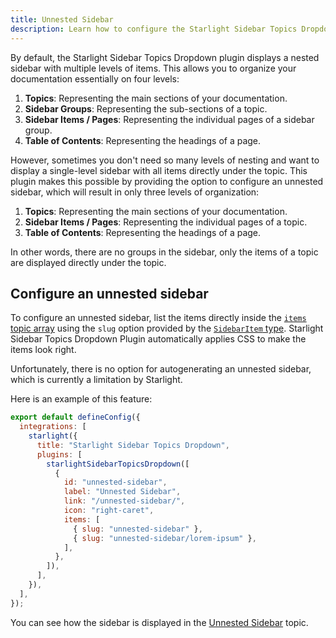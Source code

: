 ```yaml
---
title: Unnested Sidebar
description: Learn how to configure the Starlight Sidebar Topics Dropdown plugin to display a single-level sidebar without nesting items.
---
```


By default, the Starlight Sidebar Topics Dropdown plugin displays a nested sidebar with multiple levels of items. This allows you to organize your documentation essentially on four levels:

1. **Topics**: Representing the main sections of your documentation.
2. **Sidebar Groups**: Representing the sub-sections of a topic.
3. **Sidebar Items / Pages**: Representing the individual pages of a sidebar group.
4. **Table of Contents**: Representing the headings of a page.

However, sometimes you don't need so many levels of nesting and want to display a single-level sidebar with all items directly under the topic. This plugin makes this possible by providing the option to configure an unnested sidebar, which will result in only three levels of organization:

1. **Topics**: Representing the main sections of your documentation.
2. **Sidebar Items / Pages**: Representing the individual pages of a topic.
3. **Table of Contents**: Representing the headings of a page.

In other words, there are no groups in the sidebar, only the items of a topic are displayed directly under the topic.

## Configure an unnested sidebar

To configure an unnested sidebar, list the items directly inside the [`items` topic array](/docs/configuration#items) using the `slug` option provided by the [`SidebarItem` type](https://starlight.astro.build/reference/configuration/#sidebaritem). Starlight Sidebar Topics Dropdown Plugin automatically applies CSS to make the items look right.

Unfortunately, there is no option for autogenerating an unnested sidebar, which is currently a limitation by Starlight.

Here is an example of this feature:

```js "label: \"\""
export default defineConfig({
  integrations: [
    starlight({
      title: "Starlight Sidebar Topics Dropdown",
      plugins: [
        starlightSidebarTopicsDropdown([
          {
            id: "unnested-sidebar",
            label: "Unnested Sidebar",
            link: "/unnested-sidebar/",
            icon: "right-caret",
            items: [
              { slug: "unnested-sidebar" },
              { slug: "unnested-sidebar/lorem-ipsum" },
            ],
          },
        ]),
      ],
    }),
  ],
});
```

You can see how the sidebar is displayed in the [Unnested Sidebar](/unnested-sidebar/lorem-ipsum/) topic.
